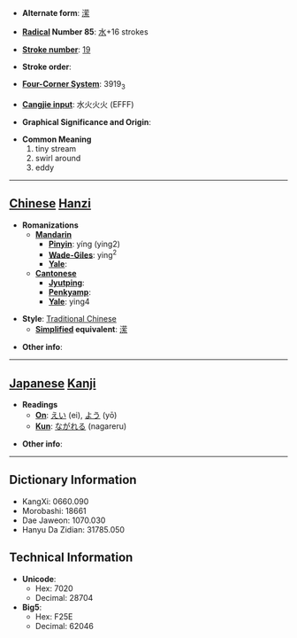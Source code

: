 * '''Alternate form''': [[潆]]

* '''[[Wiktionary:Chinese radical index| Radical]] Number 85''': [[Wiktionary:Chinese radical index 水|水]]+16 strokes

* '''[[Wiktionary:Chinese total strokes index|Stroke number]]''': [[Wiktionary:Chinese total strokes index 19|19]]

* '''Stroke order''': 

* '''[[Wiktionary:Chinese four corner index|Four-Corner System]]''': 3919<sub>3</sub>

* '''[[Wiktionary:Chinese Cangjie index|Cangjie input]]''': 水火火火 (EFFF)

* '''Graphical Significance and Origin''': 

* '''Common Meaning'''
*#tiny stream
*# swirl around
*# eddy


----

== [[Chinese]] [[Hanzi]] ==

* '''Romanizations'''
** '''[[Mandarin]]'''
*** '''[[Pinyin]]''': yíng (ying2)
*** '''[[Wade-Giles]]''': ying<sup>2</sup>
*** '''[[Yale]]''': 
** '''[[Cantonese]]'''
*** '''[[Jyutping]]''':
*** '''[[Penkyamp]]''': 
*** '''[[Yale]]''': ying4

* '''Style''': [[Traditional Chinese]] 
** '''[[Simplified Chinese|Simplified]] equivalent''': [[潆]]

* '''Other info''': 

----

== [[Japanese]] [[Kanji]] ==

* '''Readings'''
** '''[[On]]''': [[えい]] (ei), [[よう]] (yō)
** '''[[Kun]]''': [[ながれる]] (nagareru)

* '''Other info''':  

----

== Dictionary Information ==

* KangXi: 0660.090
* Morobashi: 18661
* Dae Jaweon: 1070.030
* Hanyu Da Zidian: 31785.050

== Technical Information ==

* '''Unicode''':
** Hex: 7020
** Decimal: 28704
* '''Big5''':
** Hex: F25E
** Decimal: 62046